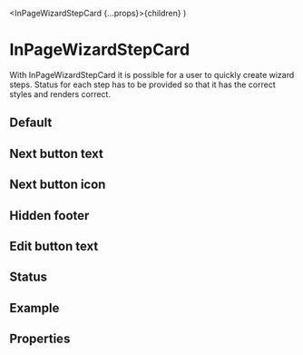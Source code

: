 
  <InPageWizardStepCard {...props}>{children}</InPageWizardStepCard>
)

<Meta of={InPageWizardStepCardStories} />

# InPageWizardStepCard

With InPageWizardStepCard it is possible for a user to quickly create wizard steps. Status for each step has to be provided so that it has the correct styles and renders correct.

## Default

<Canvas of={InPageWizardStepCardStories.Default} />

## Next button text

<Canvas of={InPageWizardStepCardStories.NextButtonText} />

## Next button icon

<Canvas of={InPageWizardStepCardStories.NextButtonIcon} />

<Canvas of={InPageWizardStepCardStories.NextButtonIconAlt} />

## Hidden footer

<Canvas of={InPageWizardStepCardStories.HiddenFooter} />

## Edit button text

<Canvas of={InPageWizardStepCardStories.EditText} />

## Status

<Canvas of={InPageWizardStepCardStories.Status} />

## Example

<Canvas of={InPageWizardStepCardStories.Example} />

## Properties

<Controls />
